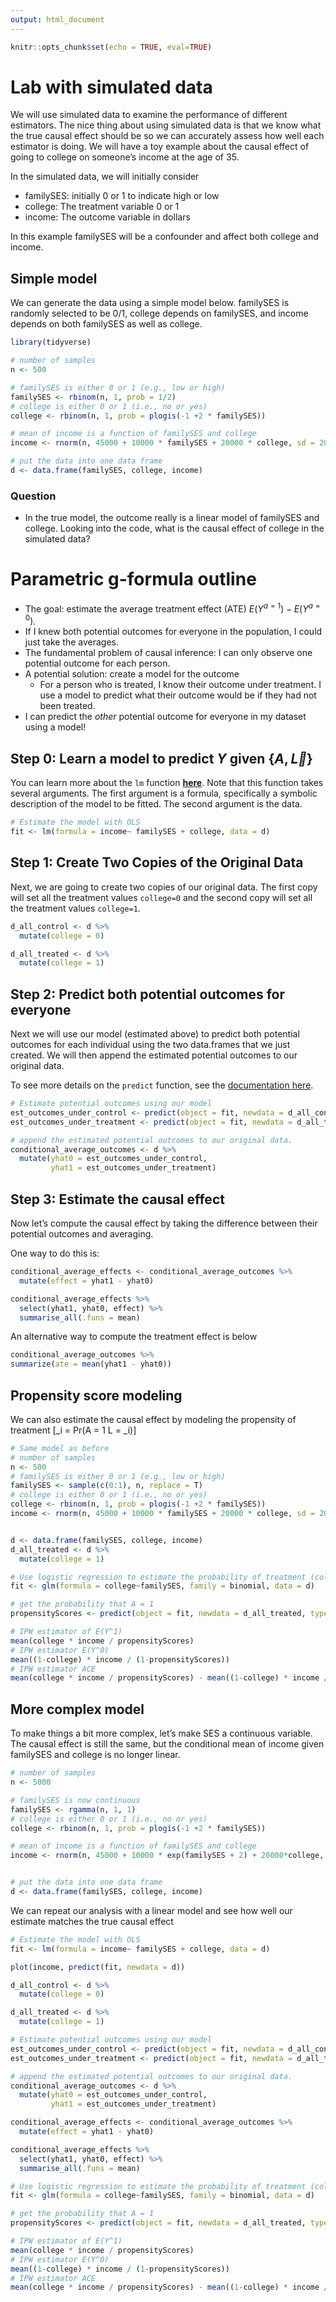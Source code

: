 ```yaml
---
output: html_document
---
```


```r
knitr::opts_chunk$set(echo = TRUE, eval=TRUE)
```

# Lab with simulated data {-}
We will use simulated data to examine the performance of different estimators. The nice thing about using simulated data is that we know what the true causal effect should be so we can accurately assess how well each estimator is doing. We will have a toy example about the causal effect of going to college on someone's income at the age of 35.

In the simulated data, we will initially consider 

* familySES: initially 0 or 1 to indicate high or low
* college: The treatment variable 0 or 1
* income: The outcome variable in dollars

In this example familySES will be a confounder and affect both college and income.

## Simple model {-}
We can generate the data using a simple model below. familySES is randomly selected to be 0/1, college depends on familySES, and income depends on both familySES as well as college.
```r
library(tidyverse)

# number of samples
n <- 500

# familySES is either 0 or 1 (e.g., low or high)
familySES <- rbinom(n, 1, prob = 1/2)
# college is either 0 or 1 (i.e., no or yes)
college <- rbinom(n, 1, prob = plogis(-1 +2 * familySES))

# mean of income is a function of familySES and college
income <- rnorm(n, 45000 + 10000 * familySES + 20000 * college, sd = 2000)

# put the data into one data frame
d <- data.frame(familySES, college, income)
```


### Question
* In the true model, the outcome really is a linear model of familySES and college. Looking into the code, what is the causal effect of college in the simulated data?


# Parametric g-formula outline {-}
- The goal: estimate the average treatment effect (ATE) $E(Y^{a=1}) - E(Y^{a=0})$.
- If I knew both potential outcomes for everyone in the population, I could just take the averages.
- The fundamental problem of causal inference: I can only observe one potential outcome for each person. 
- A potential solution: create a model for the outcome 
  - For a person who is treated, I know their outcome under treatment. I use a model to predict what their outcome would be if they had not been treated.
- I can predict the *other* potential outcome for everyone in my dataset using a model! 



## Step 0: Learn a model to predict $Y$ given $\{A,\vec{L}\}$ {-}
You can learn more about the `lm` function [**here**](https://www.rdocumentation.org/packages/stats/versions/3.6.2/topics/lm).
Note that this function takes several arguments. The first argument is a formula, specifically a symbolic description of the model to be fitted. The second argument is the data.

```r
# Estimate the model with OLS
fit <- lm(formula = income~ familySES + college, data = d)
```

## Step 1: Create Two Copies of the Original Data {-}

Next, we are going to create two copies of our original data. The first copy will set all the treatment values `college=0` and the second copy will set all the treatment values `college=1`. 
```r
d_all_control <- d %>%
  mutate(college = 0)

d_all_treated <- d %>%
  mutate(college = 1)
```


## Step 2: Predict both potential outcomes for everyone {-}
Next we will use our model (estimated above) to predict both potential outcomes for each individual using the two data.frames that we just created. We will then append the estimated potential outcomes to our original data.

To see more details on the `predict` function, see the 
[documentation here](https://www.rdocumentation.org/packages/stats/versions/3.6.2/topics/predict).

```r
# Estimate potential outcomes using our model
est_outcomes_under_control <- predict(object = fit, newdata = d_all_control)
est_outcomes_under_treatment <- predict(object = fit, newdata = d_all_treated)

# append the estimated potential outcomes to our original data.
conditional_average_outcomes <- d %>%
  mutate(yhat0 = est_outcomes_under_control,
         yhat1 = est_outcomes_under_treatment)
```

## Step 3: Estimate the causal effect {-}

Now let's compute the causal effect by taking the difference between their potential outcomes and averaging.

One way to do this is:

```r
conditional_average_effects <- conditional_average_outcomes %>%
  mutate(effect = yhat1 - yhat0)

conditional_average_effects %>%
  select(yhat1, yhat0, effect) %>%
  summarise_all(.funs = mean)
```

An alternative way to compute the treatment effect is below
```r
conditional_average_outcomes %>%
summarize(ate = mean(yhat1 - yhat0))
```

## Propensity score modeling {-}
We can also estimate the causal effect by modeling the propensity of treatment
\[\pi_i = Pr(A = 1 \mid L = \ell_i)\]

  
```r
# Same model as before
# number of samples
n <- 500
# familySES is either 0 or 1 (e.g., low or high)
familySES <- sample(c(0:1), n, replace = T)
# college is either 0 or 1 (i.e., no or yes)
college <- rbinom(n, 1, prob = plogis(-1 +2 * familySES))
income <- rnorm(n, 45000 + 10000 * familySES + 20000 * college, sd = 2000)


d <- data.frame(familySES, college, income)
d_all_treated <- d %>%
  mutate(college = 1)

# Use logistic regression to estimate the probability of treatment (college) given familySES
fit <- glm(formula = college~familySES, family = binomial, data = d)

# get the probability that A = 1
propensityScores <- predict(object = fit, newdata = d_all_treated, type = "response")

# IPW estimator of E(Y^1)
mean(college * income / propensityScores)
# IPW estimator E(Y^0)
mean((1-college) * income / (1-propensityScores))
# IPW estimator ACE
mean(college * income / propensityScores) - mean((1-college) * income / (1-propensityScores))

```

## More complex model

To make things a bit more complex, let's make SES a continuous variable. The causal effect is still the same, but the conditional mean of income given familySES and college is no longer linear. 
```r
# number of samples
n <- 5000

# familySES is now continuous
familySES <- rgamma(n, 1, 1)
# college is either 0 or 1 (i.e., no or yes)
college <- rbinom(n, 1, prob = plogis(-1 +2 * familySES))

# mean of income is a function of familySES and college
income <- rnorm(n, 45000 + 10000 * exp(familySES + 2) + 20000*college, sd = 2000)


# put the data into one data frame
d <- data.frame(familySES, college, income)
```

We can repeat our analysis with a linear model and see how well our estimate matches the true causal effect
```r
# Estimate the model with OLS
fit <- lm(formula = income~ familySES + college, data = d)

plot(income, predict(fit, newdata = d))

d_all_control <- d %>%
  mutate(college = 0)

d_all_treated <- d %>%
  mutate(college = 1)

# Estimate potential outcomes using our model
est_outcomes_under_control <- predict(object = fit, newdata = d_all_control)
est_outcomes_under_treatment <- predict(object = fit, newdata = d_all_treated)

# append the estimated potential outcomes to our original data.
conditional_average_outcomes <- d %>%
  mutate(yhat0 = est_outcomes_under_control,
         yhat1 = est_outcomes_under_treatment)

conditional_average_effects <- conditional_average_outcomes %>%
  mutate(effect = yhat1 - yhat0)

conditional_average_effects %>%
  select(yhat1, yhat0, effect) %>%
  summarise_all(.funs = mean)
```

```r

# Use logistic regression to estimate the probability of treatment (college) given familySES
fit <- glm(formula = college~familySES, family = binomial, data = d)

# get the probability that A = 1
propensityScores <- predict(object = fit, newdata = d_all_treated, type = "response")

# IPW estimator of E(Y^1)
mean(college * income / propensityScores)
# IPW estimator E(Y^0)
mean((1-college) * income / (1-propensityScores))
# IPW estimator ACE
mean(college * income / propensityScores) - mean((1-college) * income / (1-propensityScores))

```